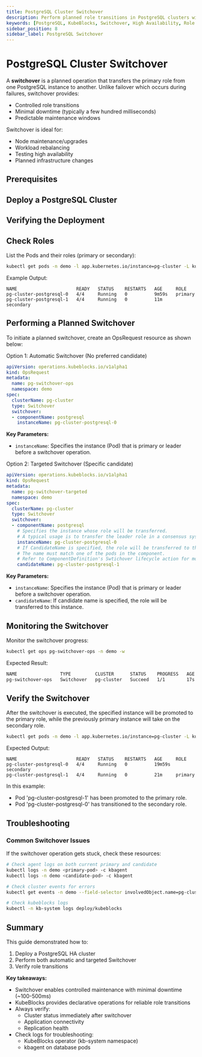 ```yaml
---
title: PostgreSQL Cluster Switchover
description: Perform planned role transitions in PostgreSQL clusters with KubeBlocks for minimal downtime and controlled maintenance
keywords: [PostgreSQL, KubeBlocks, Switchover, High Availability, Role Transition, Kubernetes]
sidebar_position: 8
sidebar_label: PostgreSQL Switchover
---
```



# PostgreSQL Cluster Switchover

A **switchover** is a planned operation that transfers the primary role from one PostgreSQL instance to another. Unlike failover which occurs during failures, switchover provides:
- Controlled role transitions
- Minimal downtime (typically a few hundred milliseconds)
- Predictable maintenance windows

Switchover is ideal for:
- Node maintenance/upgrades
- Workload rebalancing
- Testing high availability
- Planned infrastructure changes

## Prerequisites


<Prerequisites />

## Deploy a PostgreSQL Cluster


<CreatePGCluster />

## Verifying the Deployment


<VerifyPGCluster />

## Check Roles
List the Pods and their roles (primary or secondary):

```bash
kubectl get pods -n demo -l app.kubernetes.io/instance=pg-cluster -L kubeblocks.io/role
```

Example Output:

```text
NAME                      READY   STATUS    RESTARTS   AGE     ROLE
pg-cluster-postgresql-0   4/4     Running   0          9m59s   primary
pg-cluster-postgresql-1   4/4     Running   0          11m     secondary
```

## Performing a Planned Switchover

To initiate a planned switchover, create an OpsRequest resource as shown below:

<Tabs>
  <TabItem value="Automatic Switchover" label="Automatic Switchover" default>
  Option 1: Automatic Switchover (No preferred candidate)

  ```yaml
  apiVersion: operations.kubeblocks.io/v1alpha1
  kind: OpsRequest
  metadata:
    name: pg-switchover-ops
    namespace: demo
  spec:
    clusterName: pg-cluster
    type: Switchover
    switchover:
    - componentName: postgresql
      instanceName: pg-cluster-postgresql-0
  ```
 **Key Parameters:**
  - `instanceName`: Specifies the instance (Pod) that is primary or leader before a switchover operation.

  </TabItem>
  <TabItem value="Targeted Switchover" label="Targeted Switchover" >
  Option 2: Targeted Switchover (Specific candidate)

  ```yaml
  apiVersion: operations.kubeblocks.io/v1alpha1
  kind: OpsRequest
  metadata:
    name: pg-switchover-targeted
    namespace: demo
  spec:
    clusterName: pg-cluster
    type: Switchover
    switchover:
    - componentName: postgresql
      # Specifies the instance whose role will be transferred.
      # A typical usage is to transfer the leader role in a consensus system.
      instanceName: pg-cluster-postgresql-0
      # If CandidateName is specified, the role will be transferred to this instance.
      # The name must match one of the pods in the component.
      # Refer to ComponentDefinition's Swtichover lifecycle action for more details.
      candidateName: pg-cluster-postgresql-1
  ```

  **Key Parameters:**
  - `instanceName`: Specifies the instance (Pod) that is primary or leader before a switchover operation.
  - `candidateName`: If candidate name is specified, the role will be transferred to this instance.
  </TabItem>
</Tabs>

## Monitoring the Switchover

Monitor the switchover progress:

```bash
kubectl get ops pg-switchover-ops -n demo -w
```

Expected Result:
```bash
NAME                TYPE         CLUSTER      STATUS    PROGRESS   AGE
pg-switchover-ops   Switchover   pg-cluster   Succeed   1/1        17s
```
## Verify the Switchover

After the switchover is executed, the specified instance will be promoted to the primary role, while the previously primary instance will take on the secondary role.

```bash
kubectl get pods -n demo -l app.kubernetes.io/instance=pg-cluster -L kubeblocks.io/role
```

Expected Output:

```text
NAME                      READY   STATUS    RESTARTS   AGE     ROLE
pg-cluster-postgresql-0   4/4     Running   0          19m59s  secondary
pg-cluster-postgresql-1   4/4     Running   0          21m     primary
```

In this example:
- Pod 'pg-cluster-postgresql-1' has been promoted to the primary role.
- Pod 'pg-cluster-postgresql-0' has transitioned to the secondary role.

## Troubleshooting

### Common Switchover Issues

If the switchover operation gets stuck, check these resources:
```bash
# Check agent logs on both current primary and candidate
kubectl logs -n demo <primary-pod> -c kbagent
kubectl logs -n demo <candidate-pod> -c kbagent

# Check cluster events for errors
kubectl get events -n demo --field-selector involvedObject.name=pg-cluster

# Check kubeblocks logs
kubectl -n kb-system logs deploy/kubeblocks
```

## Summary

This guide demonstrated how to:
1. Deploy a PostgreSQL HA cluster
2. Perform both automatic and targeted Switchover
3. Verify role transitions

**Key takeaways:**
- Switchover enables controlled maintenance with minimal downtime (~100-500ms)
- KubeBlocks provides declarative operations for reliable role transitions
- Always verify:
  - Cluster status immediately after switchover
  - Application connectivity
  - Replication health
- Check logs for troubleshooting:
  - KubeBlocks operator (kb-system namespace)
  - kbagent on database pods

